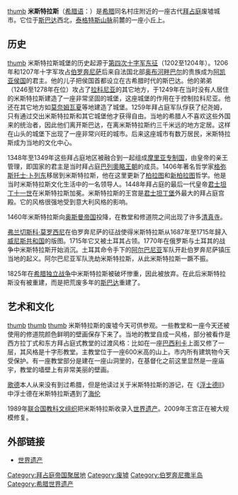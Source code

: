 {{unreferenced|time=2020-04-23T05:59:51+00:00}}
[[文件:Mystras_Burg.jpg|thumb]]
'''米斯特拉斯'''（[[希腊语|希腊语]]：{{lang|el|Μυστράς}}）是[[希腊|希腊]]同名村庄附近的一座古代[[拜占庭帝国|拜占庭]]废墟城市。它位于[[斯巴达|斯巴达]]西北，[[泰格特斯山脉|泰格特斯山脉]]前麓的一座小丘上。

== 历史 ==
[[文件:Mystras_Metropolis.jpg|thumb]]
米斯特拉斯城堡的历史起源于[[第四次十字军东征|第四次十字军东征]]（1202至1204年）。1206年和1207年十字军攻占[[伯罗奔尼撒|伯罗奔尼萨]]后来自法国北部[[奥布河畔巴尔|奥布河畔巴尔]]的贵族{{Link-fr|戈弗雷一世 (亚该亚)|Geoffroi Ier de Villehardouin|戈弗雷一世}}成为[[阿凯亚侯国|阿凯亚侯国]]的君主。他的儿子{{link-en|戈弗雷二世 (亚该亚)|Geoffrey II of Villehardouin|戈弗雷二世}}把侯国首都设立在古希腊时代的斯巴达。他的弟弟{{link-en|纪尧姆二世 (亚该亚)|William II of Villehardouin|纪尧姆二世}}（1246至1278年在位）攻占了[[拉科尼亚|拉科尼亚]]的其它地方，于1249年在当时没有人居住的米斯特拉斯建造了一座非常坚固的城堡，这座城堡的作用在于控制拉科尼亚。他还在其它地方如[[莫奈姆瓦夏|莫奈姆瓦夏]]等地建造了城堡。1259年拜占庭军队俘获了纪尧姆，只有通过交出米斯特拉斯和其它城堡他才获得自由。当地的希腊人不喜欢这些外国来的统治者，因此他们离开斯巴达，在离米斯特拉斯约三千米远的地方定居。这样在山头的城堡下出现了一座非常兴旺的城市。后来这座城市有数万居民，米斯特拉斯成为当地的文化中心。

1348年至1349年这些拜占庭地区被融合到一起组成[[摩里亚专制国|摩里亚专制国]]，由皇帝的亲王管理，即国家的君主是当时拜占庭[[巴列奥略王朝|巴列奧略王朝]]的成员。1406年著名哲学家[[格弥斯托士·卜列东|格弥斯托士·卜列东]]移居到米斯特拉斯，他在这里更新了[[柏拉图主义|柏拉图]]和[[新柏拉图主义|新柏拉图]]哲学。他是当时米斯特拉斯文化生活中的一名领导人。1448年拜占庭的最后一代皇帝[[君士坦丁十一世|君士坦丁十一世]]在米斯特拉斯加冕。米斯特拉斯的王宫是[[君士坦丁堡|君士坦丁堡]]外最大的拜占庭宫殿。它的风格很强地受到意大利风格的影响。

1460年米斯特拉斯向[[奥斯曼帝国|奥斯曼帝国]]投降，在教堂和修道院之间出现了许多[[清真寺|清真寺]]。

[[弗兰切斯科·莫罗西尼|弗兰切斯科·莫罗西尼]]在伯罗奔尼萨的征战使得米斯特拉斯从1687年至1715年歸入[[威尼斯共和国|威尼斯共和国]]的版图。1715年它又被土耳其占领。1770年在俄罗斯与土耳其的战争中米斯特拉斯开始消沉。土耳其命令手下的[[阿尔巴尼亚|阿尔巴尼亚]]军队开赴伯罗奔尼萨镇压当地的起义。阿尔巴尼亚军队洗劫米斯特拉斯，从此米斯特拉斯一蹶不振。

1825年在[[希腊独立战争|希腊独立战争]]中米斯特拉斯被破坏惨重，因此被放弃。在此后米斯特拉斯没有被重建，而是把荒废多年的[[斯巴达_(自治市)|斯巴达]]重建了。

== 艺术和文化 ==
[[文件:Mystras_1997-09_2.jpg|thumb]]
[[文件:Mistra_3.jpg|thumb]]
[[文件:Map_of_Mystras-en.svg|thumb]]
米斯特拉斯的废墟今天可供参观。一些教堂和一座今天还被使用的修道院颜色鲜明的壁画保存下来了。当地的教堂自成一风格，部分被看作是西方拉丁式和东方拜占庭式教堂的过渡风格：比如在一座[[巴西利卡|巴西利卡]]上面又修了一层，其风格是十字形教堂。主教堂位于一座600米高的山上。市内所有建筑物今天受保护。有一座教堂部分是建在一座山洞里的，在基督化之前这里显然是一座庙宇，教堂的墙壁上有非常美丽的壁画。

[[歌德|歌德]]本人从来没有到过希腊，但是他读过关于米斯特拉斯的游记，在《[[浮士德Ⅱ|浮士德Ⅱ]]》中浮士德在米斯特拉斯遇到了[[海伦_(神话)|海伦]]

1989年[[联合国教科文组织|联合国教科文组织]]把米斯特拉斯收录入[[世界遗产|世界遗产]]。2009年王宫正在被大规模修复。

== 外部链接 ==
{{Commonscat|Mystras}}
* [http://whc.unesco.org/zh/list/511 世界遗产]

{{coord|37|03|59|N|22|22|35|E|display=title}}
{{希臘世界遺產}}
{{拜占庭希腊}}
{{Authority control}}
{{DEFAULTSORT:Mystras}}
[[Category:拜占庭帝国聚居地|Category:拜占庭帝国聚居地]]
[[Category:废墟|Category:废墟]]
[[Category:伯罗奔尼撒半岛|Category:伯罗奔尼撒半岛]]
[[Category:希腊世界遗产|Category:希腊世界遗产]]